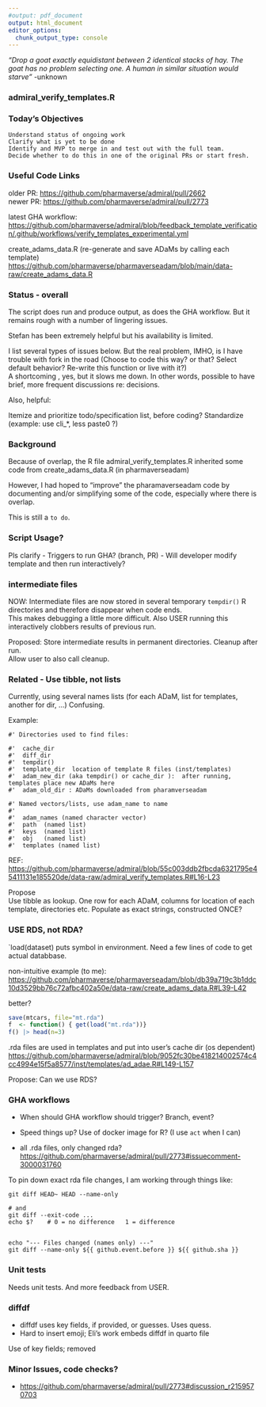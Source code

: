 ```yaml
---
#output: pdf_document
output: html_document
editor_options: 
  chunk_output_type: console
---
```




*"Drop a goat exactly equidistant between 2 identical stacks of hay.   The goat has no problem selecting one.  A human in similar situation would starve" *  -unknown

### admiral_verify_templates.R

### Today's Objectives

    Understand status of ongoing work
    Clarify what is yet to be done
    Identify and MVP to merge in and test out with the full team.
    Decide whether to do this in one of the original PRs or start fresh.

### Useful Code Links

older PR:  <https://github.com/pharmaverse/admiral/pull/2662>  
newer PR:  <https://github.com/pharmaverse/admiral/pull/2773>

latest GHA workflow: <https://github.com/pharmaverse/admiral/blob/feedback_template_verification/.github/workflows/verify_templates_experimental.yml>

create_adams_data.R (re-generate and save ADaMs by calling each template)
<https://github.com/pharmaverse/pharmaverseadam/blob/main/data-raw/create_adams_data.R>

### Status - overall

The script does run and produce output, as does the GHA workflow.  But it remains rough with a number of lingering issues.

Stefan has been extremely helpful but his availability is limited.

I list several types of issues below.  But the real problem, IMHO, is I have trouble with fork in the road (Choose to code this way?  or that?   Select default behavior?  Re-write this function or live with it?)  
A shortcoming , yes, but it slows me down.
In other words, possible to have brief, more frequent discussions re: decisions.

Also, helpful:

Itemize and prioritize todo/specification list, before coding?
Standardize (example:  use cli_*,  less paste0 ?)

### Background

Because of overlap, the R file admiral_verify_templates.R inherited some code from create_adams_data.R (in pharmaverseadam)

However, I had hoped to "improve" the pharamaverseadam code by documenting and/or simplifying some of the code, especially where there is overlap.

This is still a `to do`.

### Script Usage?

Pls clarify
- Triggers to run GHA? (branch, PR)
- Will developer modify template and then run interactively?

### intermediate files
NOW:
Intermediate files are now stored in several temporary `tempdir()` R directories and therefore disappear when code ends.  
This makes debugging a little more difficult.  Also USER running this interactively clobbers results of previous run.

Proposed:  Store intermediate results in permanent directories. Cleanup after run.  
  Allow user to also call cleanup. 

### Related - Use tibble, not lists
Currently, using several names lists (for each ADaM, list for templates, another for dir, ...) Confusing.

Example:  
```
#' Directories used to find files:

#'  cache_dir
#'  diff_dir
#'  tempdir()
#'  template_dir  location of template R files (inst/templates)
#'  adam_new_dir (aka tempdir() or cache_dir ):  after running, templates place new ADaMs here
#'  adam_old_dir : ADaMs downloaded from pharamverseadam
```

```
#' Named vectors/lists, use adam_name to name
#'
#'  adam_names (named character vector)
#'  path  (named list)
#'  keys  (named list)
#'  obj   (named list)
#'  templates (named list)
```
REF:
<https://github.com/pharmaverse/admiral/blob/55c003ddb2fbcda6321795e45411131e185520de/data-raw/admiral_verify_templates.R#L16-L23>

Propose  
Use tibble as lookup.
One row for each ADaM, columns for location of each template, directories etc.
Populate as exact strings, constructed ONCE?   

### USE RDS, not RDA?
`load(dataset) puts symbol in environment.  Need a few lines of code to get actual databbase.

non-intuitive example (to me):
<https://github.com/pharmaverse/pharmaverseadam/blob/db39a719c3b1ddc10d3529bb76c72afbc402a50e/data-raw/create_adams_data.R#L39-L42>

better?
```r
save(mtcars, file="mt.rda")
f  <- function() { get(load("mt.rda"))}
f() |> head(n=3)
```

.rda files are used in templates and put into user's cache dir (os dependent)
<https://github.com/pharmaverse/admiral/blob/9052fc30be418214002574c4cc4994e15f5a8577/inst/templates/ad_adae.R#L149-L157>

Propose:  Can we use RDS?

### GHA workflows

- When should GHA workflow should trigger?   Branch, event?
- Speed things up?  Use of docker image for R? (I use `act` when I can)

- all .rda files, only changed rda?
<https://github.com/pharmaverse/admiral/pull/2773#issuecomment-3000031760>

To pin down exact rda file changes, I am working through things like:
```
git diff HEAD~ HEAD --name-only

# and
git diff --exit-code ...
echo $?    # 0 = no difference   1 = difference


echo "--- Files changed (names only) ---"
git diff --name-only ${{ github.event.before }} ${{ github.sha }}

```

### Unit tests
Needs unit tests. And more feedback from USER.


### diffdf
- diffdf uses key fields, if provided, or guesses.  Uses quess.
- Hard to insert emoji;  Eli's work embeds diffdf in quarto file

Use of key fields;  removed


###  Minor Issues, code checks?

- <https://github.com/pharmaverse/admiral/pull/2773#discussion_r2159570703>


